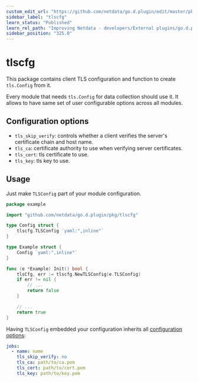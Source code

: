 ```yaml
---
custom_edit_url: "https://github.com/netdata/go.d.plugin/edit/master/pkg/tlscfg/README.md"
sidebar_label: "tlscfg"
learn_status: "Published"
learn_rel_path: "Improving Netdata - developers/External plugins/go.d.plugin/Helper Packages"
sidebar_position: "325.0"
---
```



# tlscfg

This package contains client TLS configuration and function to create `tls.Config` from it.

Every module that needs `tls.Config` for data collection should use it. It allows to have same set of user configurable
options across all modules.

## Configuration options

- `tls_skip_verify`: controls whether a client verifies the server's certificate chain and host name.
- `tls_ca`: certificate authority to use when verifying server certificates.
- `tls_cert`: tls certificate to use.
- `tls_key`: tls key to use.

## Usage

Just make `TLSConfig` part of your module configuration.

```go
package example

import "github.com/netdata/go.d.plugin/pkg/tlscfg"

type Config struct {
	tlscfg.TLSConfig `yaml:",inline"`
}

type Example struct {
	Config `yaml:",inline"`
}

func (e *Example) Init() bool {
	tlsCfg, err := tlscfg.NewTLSConfig(e.TLSConfig)
	if err != nil {
		// ...
		return false
	}

	// ...
	return true
}
```

Having `TLSConfig` embedded your configuration inherits all [configuration options](#configuration-options):

```yaml
jobs:
  - name: name
    tls_skip_verify: no
    tls_ca: path/to/ca.pem
    tls_cert: path/to/cert.pem
    tls_key: path/to/key.pem
```
